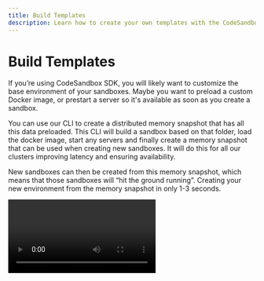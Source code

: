 ```yaml
---
title: Build Templates
description: Learn how to create your own templates with the CodeSandbox SDK.
---
```



# Build Templates

If you’re using CodeSandbox SDK, you will likely want to customize the base environment of your sandboxes. Maybe you want to preload a custom Docker image, or prestart a server so it's available as soon as you create a sandbox.

You can use our CLI to create a distributed memory snapshot that has all this data preloaded. This CLI will build a sandbox based on that folder, load the docker image, start any servers and finally create a memory snapshot that can be used when creating new sandboxes. It will do this for all our clusters improving latency and ensuring availability.

New sandboxes can then be created from this memory snapshot, which means that those sandboxes will “hit the ground running”. Creating your new environment from the memory snapshot in only 1-3 seconds.

<Video controls={true} autoPlay={false} playsInline={false} src="../snapshot-builder.mp4" />

## Creating a template

Install the CodeSandbox SDK globally to enable the CLI:

```sh
npm i -g @codesandbox/sdk@latest
```

Then create a directory with the files you want to have available inside your sandboxes.

Finally, run:

```jsx
$ CSB_API_KEY=KEY csb build <path>
template-id
```

This will create a fresh sandbox, upload the files of your directory, start necessary servers and finally snapshot the sandbox to return the id you can use. You can then pass this id when creating new sandboxes:

```jsx
const sdk = new CodeSandbox(process.env.CSB_API_KEY);

const sandbox = await sdk.sandboxes.create({ source: 'template', id: 'template-id' });
```

### Custom Docker Image

CodeSandbox uses [Dev Containers](https://containers.dev/) for configuring Docker or Docker Compose for an environment. You can configure Docker by creating a `.devcontainer/devcontainer.json` file inside your snapshot folder with these contents:

```json
{
  "image": "ubuntu:22.04"
}
```

When we boot the sandbox, we’ll make sure that the docker image is pulled (or built) and we’ll make sure that all shells will start within this container. Your `/project/sandbox` folder will also be mounted inside the container.

You can decide to build the Docker image as part of the snapshot creation process as well. You can do this by defining this in your `.devcontainer/devcontainer.json`:

```json
{
  "build": {
		"dockerfile": "Dockerfile"
  }
}
```

And creating a `.devcontainer/Dockerfile` with the contents of your Dockerfile.

For more options (like running docker compose, or adding additional features), you can look at the [Dev Container docs](https://containers.dev/implementors/json_reference/).

### Prestarting Servers

If you have a server, agent or dev server that you want to run as part of your snapshot, you can do that by defining a `.codesandbox/tasks.json`. Let’s say you want to run your own dev server, the contents can be this:

```json
{
  "tasks": {
    "dev-server": {
      "name": "Dev Server",
      "command": "/bin/dev-server --port 3000",
      "runAtStart": true
    }
  }
}
```

```jsx
$ CSB_API_KEY=KEY csb build <path> --ports 3000
template-id
```

During the snapshot creation process, we will start `/bin/dev-server` after the Docker container has been started, then we will wait until port 3000 resolves before creating a memory snapshot. From that point on, whenever a new sandbox is created from this snapshot the dev server will already be running.

You can also run more than one task. You can add as many as you’d like! All commands will be run from the project directory.

You can learn more about tasks in our [tasks documentation](/sdk/tasks.mdx).

### Boot/Setup Tasks

You can configure tasks to run after docker build has been done, but before we run the other tasks. These are called setup tasks or boot tasks. Usually you would put things like dependency installation in here. This can also be done in `.codesandbox/tasks.json`:

```json
{
  "setupTasks": [
    "npm install",
    "npm build"
  ]
}
```

For any preparation you need to do inside the workspace directory (like building a binary from source files, or installing node_modules), a setup task would be more suitable than putting it in the docker image. If a sandbox starts without a memory snapshot, the setup tasks will run before it starts any other tasks.

You can learn more about setup tasks in our [tasks documentation](/sdk/tasks.mdx).

### Setup Tasks vs Dockerfile

When would you configure something in the Dockerfile, and when would you configure something in setup tasks?

As a rule of thumb, if something is configured in relation to the environment (like installing Node, or installing Postgres, or installing Bun), it should go into the Dockerfile. If something is related to the project setup (installing dependencies, building a binary), it should go inside setup tasks.

## Examples

At CodeSandbox we’ve built many templates that follow this structure. You can find different examples of templates in this repository: https://github.com/codesandbox/sandbox-templates.

## Strategies & Ideas

- Preloading certain npm modules by preloading them in the cache, making `pnpm install` close to instant
  - You can do this by creating a shell script that runs `pnpm store add` for all popular packages. For example: `pnpm store add react@18.3.1 react-dom@18.3.1`.
  - Then, as part of your Docker image or [boot tasks](https://www.notion.so/SDK-Snapshot-Builder-151b878aad1a808abcd8fda5a62e6e41?pvs=21), you can run that script to preload the image with the pnpm packages.
  - Now, when the user runs `pnpm add react`, it should be close to instant because the packages are already available.
- Preloading a headless browser
  - You can create a snapshot that has a headless browser (like Playwright) already snapshotted and running inside a VM.
  - This browser can open a websocket port, which you can use to control the browser.

## Tags (In Development)

- We're working on a tagging system that allows you to use a tag (like `my-snapshot:latest`). This way you don't have to update ids whenever you create a new snapshot.

